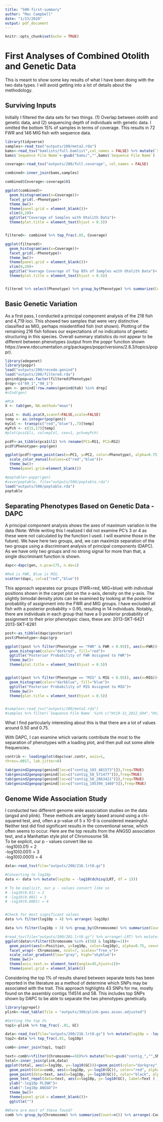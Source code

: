 ```yaml
---
title: "500-first-summary"
author: "Mac Campbell"
date: "1/23/2020"
output: pdf_document
---
```


```r
knitr::opts_chunk$set(echo = TRUE)
```

# First Analyses of Combined Otolith and Genetic Data
This is meant to show some key results of what I have been doing with the two data types. I will avoid getting into a lot of details about the methodology.

## Surviving Inputs
Initially I filtered the data sets for two things. (1) Overlap between otolith and genetic data, and (2) sequencing depth of individuals with genetic data. I omitted the bottom 15% of samples in terms of coverage. This results in 72 FWR and 146 MIG fish with sequence data.

```r
library(tidyverse)
samples<-read_tsv("outputs/100/meta2.rda")
bams<-read_tsv("bamlists/full.bamlist",col_names = FALSE) %>% mutate(`Sequence File Name`=gsub(".sort-n.fixmate-m.sort.markdup-r.bam","",X1)) %>% mutate(Bams=X1)
bams$`Sequence File Name`<-gsub("bams/","",bams$`Sequence File Name`)

coverage<-read_tsv("outputs/200/full.coverage", col_names = FALSE)

combined<-inner_join(bams,samples)

combined$Coverage<-coverage$X1

ggplot(combined)+
  geom_histogram(aes(x=Coverage))+
  facet_grid(.~Phenotype)+
  theme_bw()+
  theme(panel.grid = element_blank())+
  xlim(0,20)+
  ggtitle("Coverage of Samples with Otolith Data")+
  theme(plot.title = element_text(hjust = 0.5))


filtered<- combined %>% top_frac(.85, Coverage)

ggplot(filtered)+
  geom_histogram(aes(x=Coverage))+
  facet_grid(.~Phenotype)+
  theme_bw()+
  theme(panel.grid = element_blank())+
  xlim(0,20)+
  ggtitle("Average Coverage of Top 85% of Samples with Otolith Data")+
  theme(plot.title = element_text(hjust = 0.5))


filtered %>% select(Phenotype) %>% group_by(Phenotype) %>% summarize(Count=n())
```

## Basic Genetic Variation
As a first pass, I conducted a principal component analysis of the 218 fish and 4,719 loci. This showed two samples that were very distinctive classified as MIG, perhaps misidentified fish (not shown). Plotting of the remaining 216 fish follows our expectations of no indications of genetic structuring in this species. Overall summary statistics do not appear to be different between phenotypes (output from the poppr function shown https://www.rdocumentation.org/packages/poppr/versions/2.8.3/topics/poppr).    

```r
library(adegenet)
library(poppr)
load("outputs/200/recode.genind")
load("outputs/200/filtered.rda")
genind@pop=as.factor(filtered$Phenotype)
drop<-c("89_1","90_1")
gen <- genind[!row.names(genind@tab) %in% drop]
#nInd(gen)

#PCA
X <- tab(gen, NA.method="mean")

pca1 <- dudi.pca(X,scannf=FALSE,scale=FALSE)
temp <- as.integer(pop(gen))
myCol <- transp(c("red","blue"),.7)[temp]
myPch <- c(15,17)[temp]
#plot(pca1$li, col=myCol, cex=1, pch=myPch)

pcdf<-as_tibble(pca1$l1) %>% rename(PC1=RS1, PC2=RS2)
pcdf$Phenotype<-pop(gen)

ggplot(pcdf)+geom_point(aes(x=PC1, y=PC2, color=Phenotype), alpha=0.75)+
  scale_color_manual(values=c("red","blue"))+
  theme_bw()+
  theme(panel.grid=element_blank())

#poptable<-poppr(gen)
#save(poptable, file="outputs/500/poptable.rda")
load("outputs/500/poptable.rda")
poptable

```


## Separating Phenotypes Based on Genetic Data - DAPC
A principal component analysis shows the axes of maximum variation in the data (Note: While writing this I realized I did not examine PC's 3 or 4 as these were not calculated by the function I used. I will examine those in the future). We have here two groups, and, we can maximize separation of the two groups using a discriminant analysis of principal components (DAPC). As we have only two groups and no strong signal for more than that, a single discriminant function is shown.

```r

dapc<-dapc(gen, n.pca=175, n.da=1)

#Red is FWR, Blue is MIG.    
scatter(dapc, col=c("red","blue"))
```


This approach separates our groups (FWR=red, MIG=blue) with individual positions shown in the carpet plot on the x-axis, density on the y-axis. The slightly bimodal density plots can be examined by looking at the posterior probability of assignment into the FWR and MIG groups. I have excluded all fish with a posterior probability > 0.95, resulting in 14 individuals. Notably, there are individuals in each group that have a 0 posterior probability of assignment to their prior phenotypic class, these are:
2013-SKT-6421    				
2013-SKT-6261   

```r

post<-as_tibble(dapc$posterior)
post$Phenotype<-dapc$grp

ggplot((post %>% filter(Phenotype == "FWR" & FWR < 0.95)), aes(x=FWR))+
  geom_histogram(color="darkred", fill="red")+
  ggtitle("Posterior Probability of FWR Assigned to FWR")+
  theme_bw()+
  theme(plot.title = element_text(hjust = 0.5))


ggplot((post %>% filter(Phenotype == "MIG" & MIG < 0.95)), aes(x=MIG))+
  geom_histogram(color="darkblue", fill="blue")+
  ggtitle("Posterior Probability of MIG Assigned to MIG")+
  theme_bw()+
  theme(plot.title = element_text(hjust = 0.5))


#samples<-read_tsv("outputs/100/meta2.rda")
#samples %>% filter(`Sequence File Name` %in% c("Ht19-31_2012_G04","Ht20-30_2012_F04")) %>% select(`Sample_ID`)

```
What I find particularly interesting about this is that there are a lot of values around 0.50 and 0.75.    

With DAPC, I can examine which variants contribute the most to the separation of phenotypes with a loading plot, and then pull out some allele frequencies.     


```r
contrib <- loadingplot(dapc$var.contr, axis=1,
thres=.0017, lab.jitter=0)

tab(genind2genpop(genind[loc=c("contig_103_481573")]),freq=TRUE)
tab(genind2genpop(genind[loc=c("contig_58_571477")]),freq=TRUE)
tab(genind2genpop(genind[loc=c("contig_58_2863421")]),freq=TRUE)
tab(genind2genpop(genind[loc=c("contig_105394_1469")]),freq=TRUE)

```

## Genome Wide Association Study
I conducted two different genome wide association studies on the data (angsd and plink). These methods are largely based around using a chi-squared test, and, often a p-value of 5 x 10-8 is considered meaningful. Neither test did find significant results in the conventional sense, which often seems to occur. Here are the top results from the ANGSD association test, and a Manhattan style plot of Chromosome 58.   
To be explicit, our p - values convert like so    
 -log10(0.01) = 2   
 -log10(0.001) = 3    
 -log10(0.0001) = 4   

```r
data<-read_tsv(file="outputs/200/216.lrt0.gz")

#Converting to log10p
data <- data %>% mutate(log10p = -log10(dchisq(LRT, df = 1))) 

# To be explicit, our p - values convert like so
# -log10(0.01) = 2
# -log10(0.001) = 3
# -log10(0.0001) = 4


#Check for most significant values
data %>% filter(log10p > 4) %>% arrange(-log10p)

data %>% filter(log10p > 3) %>% group_by(Chromosome) %>% summarize(Count=n()) %>% arrange(-Count)

#read_tsv(file="outputs/300/202.lrt0.gz") %>% arrange(-LRT) %>% mutate(log10p=-log10(dchisq(LRT, df = 1))) %>% filter(Chromosome==58)
ggplot(data%>%filter(Chromosome %in% c(58) & log10p>=1))+
  geom_point(aes(x=Position, y=log10p, color=log10p), alpha=0.75, cex=0.7)+
  facet_wrap(~ Chromosome, ncol=7, scales="free_x")+
  scale_color_gradient(low="gray", high="skyblue")+
  theme_bw()+
  theme(axis.text.x= element_text(angle=45,hjust=1))+
  theme(panel.grid = element_blank())
```

Considering the top 1% of results shared between separate tests has been reported in the literature as a method of determine which SNPs may be associated with the trait. This approach highlights 43 SNPs for me, mostly found on the assembly contigs 114514 and 58. This includes top SNPs shown by DAPC to be able to separate the two phenotypes genetically.

```r
library(ggrepel)
plink<-read_table(file = "outputs/300/plink-gwas.assoc.adjusted")

#Getting the top 1%
top1<-plink %>% top_frac(-.01, GC)

data<-read_tsv(file="outputs/200/216.lrt0.gz") %>% mutate(log10p = -log10(dchisq(LRT, df = 1))) %>% mutate(SNP = paste0("contig_",Chromosome,"_",Position))
top2<-data %>% top_frac(.01, log10p)

comb<-inner_join(top1, top2)

text<-comb%>%filter(Chromosome==58)%>% mutate(Text=gsub("contig_","",SNP))
total<-inner_join(plink,data)
ggplot(total, aes(x=log10p, y=-log10(GC)))+geom_point(color="darkgrey",alpha=0.5)+
  geom_point(data=comb, aes(x=log10p, y=-log10(GC)), color="red", alpha=0.75, cex=1)+
  geom_point(data=text, aes(x=log10p, y=-log10(GC)), color="black", alpha=0.75, cex=1.5)+
  geom_text_repel(data=text, aes(x=log10p, y=-log10(GC), label=Text ) )+
  ylab("-log10p PLINK")+
  xlab("-log10p ANGSD")+
  theme_bw()+
  theme(panel.grid = element_blank())+
  ggtitle("")

#Where are most of these found?
comb %>% group_by(Chromosome) %>% summarize(Count=n()) %>% arrange(-Count)
```


